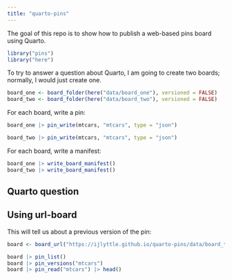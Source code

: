 ```yaml
---
title: "quarto-pins"
---
```


The goal of this repo is to show how to publish a web-based pins board using Quarto.

```r
library("pins")
library("here")
```

To try to answer a question about Quarto, I am going to create two boards; normally, I would just create one.

```r
board_one <- board_folder(here("data/board_one"), versioned = FALSE)
board_two <- board_folder(here("data/board_two"), versioned = FALSE)
```

For each board, write a pin:

```r
board_one |> pin_write(mtcars, "mtcars", type = "json")
```

```r
board_two |> pin_write(mtcars, "mtcars", type = "json")
```

For each board, write a manifest:

```r
board_one |> write_board_manifest()
board_two |> write_board_manifest()
```

## Quarto question


## Using url-board

This will tell us about a previous version of the pin:

```r
board <- board_url("https://ijlyttle.github.io/quarto-pins/data/board_two/")

board |> pin_list()
board |> pin_versions("mtcars")
board |> pin_read("mtcars") |> head()
```
